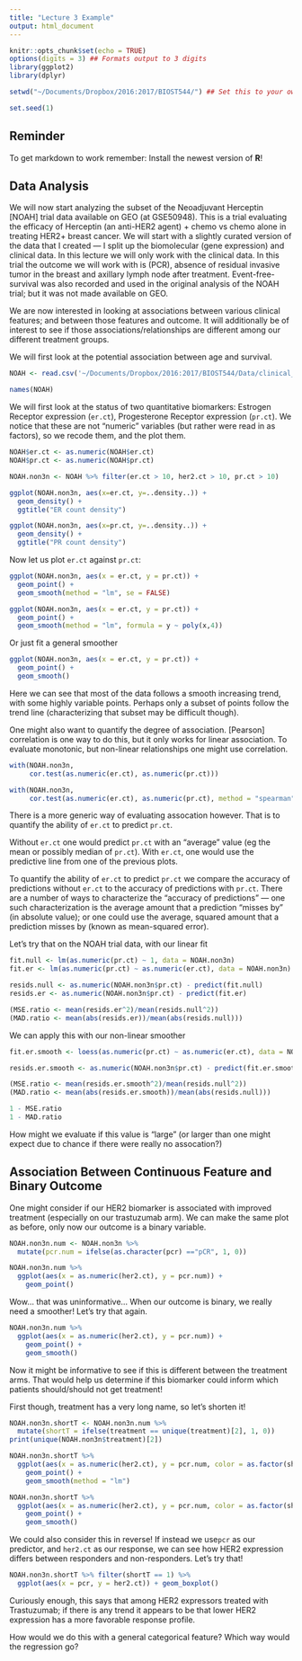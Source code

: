 ```yaml
---
title: "Lecture 3 Example"
output: html_document
---
```


```r
knitr::opts_chunk$set(echo = TRUE)
options(digits = 3) ## Formats output to 3 digits
library(ggplot2)
library(dplyr)

setwd("~/Documents/Dropbox/2016:2017/BIOST544/") ## Set this to your own working directory

set.seed(1)
```

## Reminder
To get markdown to work remember: Install the newest version of **R**!

## Data Analysis

We will now start analyzing the subset of the Neoadjuvant Herceptin [NOAH] trial data available on GEO (at GSE50948). This is a trial evaluating the efficacy of Herceptin (an anti-HER2 agent) + chemo vs chemo alone in treating HER2+ breast cancer. We will start with a slightly curated version of the data that I created --- I split up the biomolecular (gene expression) and clinical data. In this lecture we will only work with the clinical data. In this trial the outcome we will work with is \emph{pathologic complete response} (PCR), absence of residual invasive tumor in the breast and axillary lymph node after treatment. Event-free-survival was also recorded and used in the original analysis of the NOAH trial; but it was not made available on GEO.

We are now interested in looking at associations between various clinical features; and between those features and outcome. It will additionally be of interest to see if those associations/relationships are different among our different treatment groups. 

We will first look at the potential association between age and survival.


```r
NOAH <- read.csv('~/Documents/Dropbox/2016:2017/BIOST544/Data/clinical_data.csv', header = TRUE)[,-1] ## The first column is just the identifiers 1,2,..., so we discard it

names(NOAH)
```

We will first look at the status of two quantitative biomarkers: Estrogen Receptor expression (`er.ct`), Progesterone Receptor expression (`pr.ct`). We notice that these are not "numeric" variables (but rather were read in as factors), so we recode them, and the plot them.

```r
NOAH$er.ct <- as.numeric(NOAH$er.ct)
NOAH$pr.ct <- as.numeric(NOAH$pr.ct)

NOAH.non3n <- NOAH %>% filter(er.ct > 10, her2.ct > 10, pr.ct > 10)

ggplot(NOAH.non3n, aes(x=er.ct, y=..density..)) + 
  geom_density() + 
  ggtitle("ER count density")

ggplot(NOAH.non3n, aes(x=pr.ct, y=..density..)) + 
  geom_density() + 
  ggtitle("PR count density")

```

Now let us plot `er.ct` against `pr.ct`:

```r

ggplot(NOAH.non3n, aes(x = er.ct, y = pr.ct)) + 
  geom_point() + 
  geom_smooth(method = "lm", se = FALSE)

ggplot(NOAH.non3n, aes(x = er.ct, y = pr.ct)) + 
  geom_point() + 
  geom_smooth(method = "lm", formula = y ~ poly(x,4))
```

Or just fit a general smoother

```r
ggplot(NOAH.non3n, aes(x = er.ct, y = pr.ct)) + 
  geom_point() + 
  geom_smooth()
```

Here we can see that most of the data follows a smooth increasing trend, with some highly variable points. Perhaps only a subset of points follow the trend line (characterizing that subset may be difficult though).

<!-- !!!!!!!!!!! PAUSE !!!!!!!!!!!!! --> 

One might also want to quantify the degree of association. [Pearson] correlation is one way to do this, but it only works for linear association. To evaluate monotonic, but non-linear relationships one might use \emph{spearman} correlation.

```r

with(NOAH.non3n,
     cor.test(as.numeric(er.ct), as.numeric(pr.ct)))

with(NOAH.non3n,
     cor.test(as.numeric(er.ct), as.numeric(pr.ct), method = "spearman"))
```

There is a more generic way of evaluating assocation however. That is to quantify the ability of `er.ct` to predict `pr.ct`.

Without `er.ct` one would predict `pr.ct` with an "average" value (eg the mean or possibly median of `pr.ct`). With `er.ct`, one would use the predictive line from one of the previous plots.

To quantify the ability of `er.ct` to predict `pr.ct` we compare the accuracy of predictions without `er.ct` to the accuracy of predictions with `pr.ct`. There are a number of ways to characterize the "accuracy of predictions" --- one such characterization is the average amount that a prediction "misses by" (in absolute value); or one could use the average, squared amount that a prediction misses by (known as mean-squared error).

Let's try that on the NOAH trial data, with our linear fit

```r
fit.null <- lm(as.numeric(pr.ct) ~ 1, data = NOAH.non3n)
fit.er <- lm(as.numeric(pr.ct) ~ as.numeric(er.ct), data = NOAH.non3n)

resids.null <- as.numeric(NOAH.non3n$pr.ct) - predict(fit.null)
resids.er <- as.numeric(NOAH.non3n$pr.ct) - predict(fit.er)

(MSE.ratio <- mean(resids.er^2)/mean(resids.null^2))
(MAD.ratio <- mean(abs(resids.er))/mean(abs(resids.null)))
```

We can apply this with our non-linear smoother

```r
fit.er.smooth <- loess(as.numeric(pr.ct) ~ as.numeric(er.ct), data = NOAH.non3n)

resids.er.smooth <- as.numeric(NOAH.non3n$pr.ct) - predict(fit.er.smooth)

(MSE.ratio <- mean(resids.er.smooth^2)/mean(resids.null^2))
(MAD.ratio <- mean(abs(resids.er.smooth))/mean(abs(resids.null)))

1 - MSE.ratio
1 - MAD.ratio
```

How might we evaluate if this value is "large" (or larger than one might expect due to chance if there were really no assocation?)

<!-- !!!!!!!!!!! PAUSE !!!!!!!!!!!!! --> 

## Association Between Continuous Feature and Binary Outcome

One might consider if our HER2 biomarker is associated with improved treatment (especially on our trastuzumab arm). We can make the same plot as before, only now our outcome is a binary variable.

```r
NOAH.non3n.num <- NOAH.non3n %>% 
  mutate(pcr.num = ifelse(as.character(pcr) =="pCR", 1, 0))

NOAH.non3n.num %>%
  ggplot(aes(x = as.numeric(her2.ct), y = pcr.num)) + 
    geom_point()
```

Wow... that was uninformative... When our outcome is binary, we really need a smoother! Let's try that again.

```r

NOAH.non3n.num %>%
  ggplot(aes(x = as.numeric(her2.ct), y = pcr.num)) + 
    geom_point() + 
    geom_smooth()
```

Now it might be informative to see if this is different between the treatment arms. That would help us determine if this biomarker could inform which patients should/should not get treatment!

First though, treatment has a very long name, so let's shorten it!

```r
NOAH.non3n.shortT <- NOAH.non3n.num %>% 
  mutate(shortT = ifelse(treatment == unique(treatment)[2], 1, 0))
print(unique(NOAH.non3n$treatment)[2])

NOAH.non3n.shortT %>%
  ggplot(aes(x = as.numeric(her2.ct), y = pcr.num, color = as.factor(shortT))) + 
    geom_point() + 
    geom_smooth(method = "lm")

NOAH.non3n.shortT %>%
  ggplot(aes(x = as.numeric(her2.ct), y = pcr.num, color = as.factor(shortT))) + 
    geom_point() + 
    geom_smooth()

```

We could also consider this in reverse! If instead we use`pcr` as our predictor, and `her2.ct` as our response, we can see how HER2 expression differs between responders and non-responders. Let's try that!

```r
NOAH.non3n.shortT %>% filter(shortT == 1) %>%
  ggplot(aes(x = pcr, y = her2.ct)) + geom_boxplot()
```

Curiously enough, this says that among HER2 expressors treated with Trastuzumab; if there is any trend it appears to be that lower HER2 expression has a more favorable response profile.

How would we do this with a general categorical feature? Which way would the regression go?